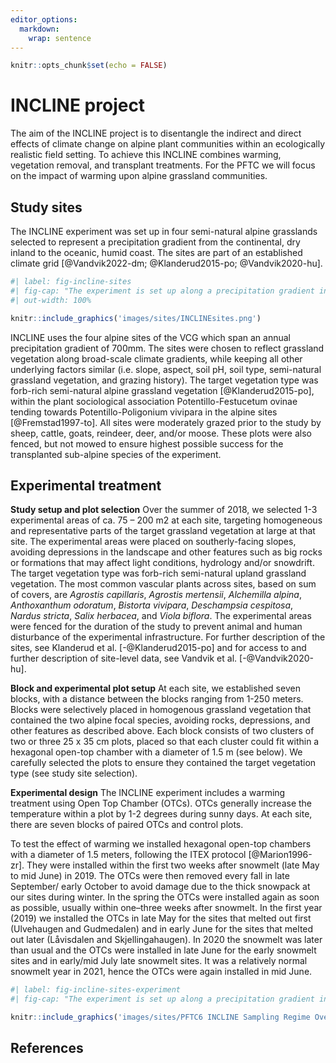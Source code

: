 ```yaml
---
editor_options: 
  markdown: 
    wrap: sentence
---
```


``` r
knitr::opts_chunk$set(echo = FALSE)
```

# INCLINE project

The aim of the INCLINE project is to disentangle the indirect and direct effects of climate change on alpine plant communities within an ecologically realistic field setting. To achieve this INCLINE combines warming, vegetation removal, and transplant treatments. For the PFTC we will focus on the impact of warming upon alpine grassland communities.


## Study sites

The INCLINE experiment was set up in four semi-natural alpine grasslands selected to represent a precipitation gradient from the continental, dry inland to the oceanic, humid coast. The sites are part of an established climate grid [@Vandvik2022-dm; @Klanderud2015-po; @Vandvik2020-hu].   


```r
#| label: fig-incline-sites
#| fig-cap: "The experiment is set up along a precipitation gradient in South Western Norway, from the driest site Ulvehaugen, in the east, to the wettest site Skjellingahaugen in the west.  Precipitation is the mean annual precipitation calculated from daily means from 2009-2019 with data provided by the Norwegian Meteorological Institute (www.met.no)."
#| out-width: 100%

knitr::include_graphics('images/sites/INCLINEsites.png')
```


INCLINE uses the four alpine sites of the VCG which span an annual precipitation gradient of 700mm. The sites were chosen to reflect grassland vegetation along broad-scale climate gradients, while keeping all other underlying factors similar (i.e. slope, aspect, soil pH, soil type, semi-natural grassland vegetation, and grazing history). The target vegetation type was forb-rich semi-natural alpine grassland vegetation [@Klanderud2015-po], within the plant sociological association Potentillo-Festucetum ovinae tending towards Potentillo-Poligonium vivipara in the alpine sites [@Fremstad1997-to]. All sites were moderately grazed prior to the study by sheep, cattle, goats, reindeer, deer, and/or moose. These plots were also fenced, but not mowed to ensure highest possible success for the transplanted sub-alpine species of the experiment.  



## Experimental treatment

**Study setup and plot selection**
Over the summer of 2018, we selected 1-3 experimental areas of ca. 75 – 200 m2 at each site, targeting homogeneous and representative parts of the target grassland vegetation at large at that site. The experimental areas were placed on southerly-facing slopes, avoiding depressions in the landscape and other features such as big rocks or formations that may affect light conditions, hydrology and/or snowdrift. The target vegetation type was forb-rich semi-natural upland grassland vegetation. The most common vascular plants across sites, based on sum of covers, are *Agrostis capillaris*, *Agrostis mertensii*, *Alchemilla alpina*, *Anthoxanthum odoratum*, *Bistorta vivipara*, *Deschampsia cespitosa*, *Nardus stricta*, *Salix herbacea*, and *Viola biflora*. The experimental areas were fenced for the duration of the study to prevent animal and human disturbance of the experimental infrastructure. For further description of the sites, see Klanderud et al. [-@Klanderud2015-po] and for access to and further description of site-level data, see Vandvik et al. [-@Vandvik2020-hu].

**Block and experimental plot setup** 
At each site, we established seven blocks, with a distance between the blocks ranging from 1-250 meters. Blocks were selectively placed in homogenous grassland vegetation that contained the two alpine focal species, avoiding rocks, depressions, and other features as described above. Each block consists of two clusters of two or three 25 x 35 cm plots, placed so that each cluster could fit within a hexagonal open-top chamber with a diameter of 1.5 m (see below). We carefully selected the plots to ensure they contained the target vegetation type (see study site selection).

**Experimental design** 
The INCLINE experiment includes a warming treatment using Open Top Chamber (OTCs). OTCs generally increase the temperature within a plot by 1-2 degrees during sunny days. At each site, there are seven blocks of paired OTCs and control plots.  

To test the effect of warming we installed hexagonal open-top chambers with a diameter of 1.5 meters, following the ITEX protocol [@Marion1996-zr]. They were installed within the first two weeks after snowmelt (late May to mid June) in 2019. The OTCs were then removed every fall in late September/ early October to avoid damage due to the thick snowpack at our sites during winter. In the spring the OTCs were installed again as soon as possible, usually within one–three weeks after snowmelt. In the first year (2019) we installed the OTCs in late May for the sites that melted out first (Ulvehaugen and Gudmedalen) and in early June for the sites that melted out later (Låvisdalen and Skjellingahaugen). In 2020 the snowmelt was later than usual and the OTCs were installed in late June for the early snowmelt sites and in early/mid July late snowmelt sites. It was a relatively normal snowmelt year in 2021, hence the OTCs were again installed in mid June.



```r
#| label: fig-incline-sites-experiment
#| fig-cap: "The experiment is set up along a precipitation gradient in South Western Norway, from the driest site Ulvehaugen, in the east, to the wettest site Skjellingahaugen in the west. At each site, an experimental warming treatment has been imposed on alpine grassland vegetation using Open Top Chambers (OTCs), and paired control plots. There are seven sets of OTCs and control plots at each site."

knitr::include_graphics('images/sites/PFTC6 INCLINE Sampling Regime Overview Short.jpg')
```



## References
